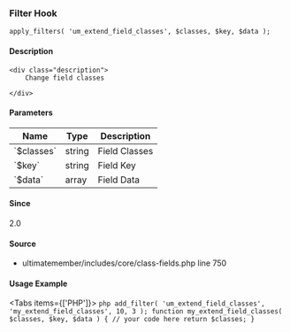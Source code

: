 
<UMBreadCrumb type="filter"/>

### Filter Hook    
    
```
apply_filters( 'um_extend_field_classes', $classes, $key, $data );
```

#### Description
    <div class="description">
        Change field classes
 
    </div>

#### Parameters
            
<table className="table-auto mt-2 border dark:border-gray-500 p-5 text-sm text-left">
<thead>
<tr>
<th  className="px-3">Name</th>
<th  className="px-3">Type</th>
<th  className="px-3">Description</th>
</tr>
</thead>
<tbody>
               <tr >
               <td className="px-3 py-2">`$classes`</td>
               <td className="px-3 py-2">string</td>
               <td className="px-3 py-2 text-sm">Field Classes</td>
               </tr>
               <tr >
               <td className="px-3 py-2">`$key`</td>
               <td className="px-3 py-2">string</td>
               <td className="px-3 py-2 text-sm">Field Key</td>
               </tr>
               <tr >
               <td className="px-3 py-2">`$data`</td>
               <td className="px-3 py-2">array</td>
               <td className="px-3 py-2 text-sm">Field Data</td>
               </tr>
</tbody>
</table>

#### Since
<div class="description">
2.0
</div>

#### Source
  - <Link href="https://github.com/ultimatemember/ultimatemember/tree/2.5.0/includes/core/class-fields.php#L750">ultimatemember/includes/core/class-fields.php</Link> <Link href="https://github.com/ultimatemember/ultimatemember/tree/2.5.0/includes/core/class-fields.php#L750">line 750</Link>



#### Usage Example

<Tabs items={['PHP']}>
    <Tab>
    ```php
    add_filter( 'um_extend_field_classes', 'my_extend_field_classes', 10, 3 );
 function my_extend_field_classes( $classes, $key, $data ) {
     // your code here
     return $classes;
 }
    ```
    </Tab>
</Tabs>